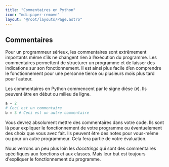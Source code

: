 ```yaml
---
title: "Commentaires en Python"
icon: "mdi:paper-remove"
layout: "@root/layouts/Page.astro"
---
```


## Commentaires

Pour un programmeur sérieux, les commentaires sont extrêmement importants même
s’ils ne changent rien à l’exécution du programme. Les commentaires permettent
de structurer un programme et de laisser des indications sur son
fonctionnement. Il est ainsi plus facile d’en comprendre le fonctionnement
pour une personne tierce ou plusieurs mois plus tard pour l’auteur.

Les commentaires en Python commencent par le signe dièse (`#`). Ils peuvent
être en début ou milieu de ligne.

```py
a = 2
# Ceci est un commentaire
b = 3 # Ceci est un autre commentaire
```

Vous devrez absolument mettre des commentaires dans votre code. Ils sont là
pour expliquer le fonctionnement de votre programme ou éventuelement des choix
que vous avez fait. Ils peuvent être des notes pour vous-même ou pour un autre
programmeur. Cela fera partie de votre évaluation.

Nous verrons un peu plus loin les _docstrings_ qui sont des commentaires
spécifiques aux fonctions et aux classes. Mais leur but est toujours
d'expliquer le fonctionnement du programme.
